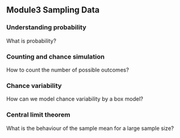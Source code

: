 ## <span class="fa-stack fa"><i class="fa fa-circle fa-stack-2x"></i><i class="fa fa-spinner fa-stack-1x fa-inverse"></i></span> Module3 Sampling Data  

<div class="thinkingbox"> 

### Understanding probability 
What is probability?

### Counting and chance simulation 
How to count the number of possible outcomes?

### Chance variability 
How can we model chance variability by a box model?

### Central limit theorem
What is the behaviour of the sample mean for a large sample size?

</div>